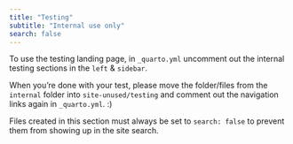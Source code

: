```yaml
---
title: "Testing"
subtitle: "Internal use only"
search: false
---
```


To use the testing landing page, in `_quarto.yml` uncomment out the internal testing sections in the `left` & `sidebar`. 

When you're done with your test, please move the folder/files from the `internal` folder into `site-unused/testing` and comment out the navigation links again in `_quarto.yml`. :)

::: {.callout-important}
Files created in this section must always be set to `search: false` to prevent them from showing up in the site search.
:::